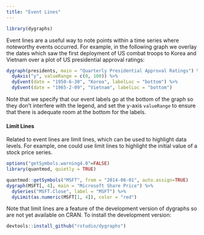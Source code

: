 ```yaml
---
title: "Event Lines"
---
```


```r
library(dygraphs)
```

Event lines are a useful way to note points within a time series where noteworthy events occurred. For example, in the following graph we overlay the dates which saw the first deployment of US combat troops to Korea and Vietnam over a plot of US presidential approval ratings: 

```r
dygraph(presidents, main = "Quarterly Presidential Approval Ratings") %>%
  dyAxis("y", valueRange = c(0, 100)) %>%
  dyEvent(date = "1950-6-30", "Korea", labelLoc = "bottom") %>%
  dyEvent(date = "1965-2-09", "Vietnam", labelLoc = "bottom")
```

Note that we specify that our event labels go at the bottom of the graph so they don't interfere with the legend, and set the y-axis `valueRange` to ensure that there is adequate room at the bottom for the labels.

#### Limit Lines

Related to event lines are limit lines, which can be used to highlight data 
levels. For example, one could use limit lines to highlight the initial value of
a stock price series.

```r
options("getSymbols.warning4.0"=FALSE)
library(quantmod, quietly = TRUE)
```


```r
quantmod::getSymbols("MSFT", from = "2014-06-01", auto.assign=TRUE)
dygraph(MSFT[, 4], main = "Microsoft Share Price") %>% 
  dySeries("MSFT.Close", label = "MSFT") %>%
  dyLimit(as.numeric(MSFT[1, 4]), color = "red")
```

Note that limit lines are a feature of the development version of dygraphs so are not yet available on CRAN. To install the development version:

```r
devtools::install_github("rstudio/dygraphs")
```



